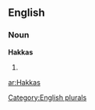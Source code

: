 
==English==

===Noun===
'''Hakkas'''

# {{plural of|[[Hakka]]}}

[[Category:English plurals]]

[[ar:Hakkas]]